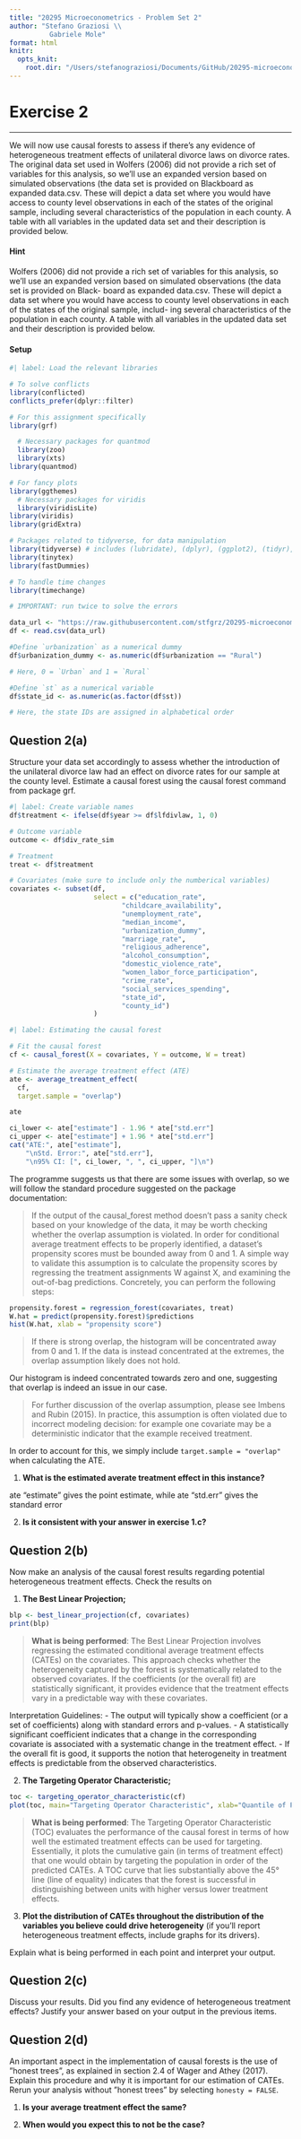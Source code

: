 ```yaml
---
title: "20295 Microeconometrics - Problem Set 2"
author: "Stefano Graziosi \\
          Gabriele Mole"
format: html
knitr:
  opts_knit:
    root.dir: "/Users/stefanograziosi/Documents/GitHub/20295-microeconometrics-ps/ps2/ps2_e2"
---
```


# Exercise 2

------------------------------------------------------------------------

We will now use causal forests to assess if there’s any evidence of heterogeneous treatment effects of unilateral divorce laws on divorce rates. The original data set used in Wolfers (2006) did not provide a rich set of variables for this analysis, so we’ll use an expanded version based on simulated observations (the data set is provided on Blackboard as expanded data.csv. These will depict a data set where you would have access to county level observations in each of the states of the original sample, including several characteristics of the population in each county. A table with all variables in the updated data set and their description is provided below.

#### Hint

Wolfers (2006) did not provide a rich set of variables for this analysis, so we’ll use an expanded version based on simulated observations (the data set is provided on Black- board as expanded data.csv. These will depict a data set where you would have access to county level observations in each of the states of the original sample, includ- ing several characteristics of the population in each county. A table with all variables in the updated data set and their description is provided below.

#### Setup

```r
#| label: Load the relevant libraries

# To solve conflicts
library(conflicted)
conflicts_prefer(dplyr::filter)

# For this assignment specifically
library(grf)

  # Necessary packages for quantmod
  library(zoo)
  library(xts)
library(quantmod)

# For fancy plots
library(ggthemes)
  # Necessary packages for viridis
  library(viridisLite)
library(viridis)
library(gridExtra)

# Packages related to tidyverse, for data manipulation
library(tidyverse) # includes (lubridate), (dplyr), (ggplot2), (tidyr), (tidyselect)
library(tinytex)
library(fastDummies)

# To handle time changes
library(timechange)

# IMPORTANT: run twice to solve the errors
```

```r
data_url <- "https://raw.githubusercontent.com/stfgrz/20295-microeconometrics-ps/5c6aebedcdd74f0e85b270c2d25c9e0c9f5501aa/ps2/ps2_data/expanded_data.csv"
df <- read.csv(data_url)

#Define `urbanization` as a numerical dummy 
df$urbanization_dummy <- as.numeric(df$urbanization == "Rural")

# Here, 0 = `Urban` and 1 = `Rural`

#Define `st` as a numerical variable
df$state_id <- as.numeric(as.factor(df$st))

# Here, the state IDs are assigned in alphabetical order
```

## Question 2(a)

Structure your data set accordingly to assess whether the introduction of the unilateral divorce law had an effect on divorce rates for our sample at the county level. Estimate a causal forest using the causal forest command from package grf.

```r
#| label: Create variable names
df$treatment <- ifelse(df$year >= df$lfdivlaw, 1, 0)

# Outcome variable
outcome <- df$div_rate_sim

# Treatment
treat <- df$treatment

# Covariates (make sure to include only the numberical variables)
covariates <- subset(df, 
                     select = c("education_rate",
                            "childcare_availability",
                            "unemployment_rate",
                            "median_income",
                            "urbanization_dummy",
                            "marriage_rate",
                            "religious_adherence",
                            "alcohol_consumption",
                            "domestic_violence_rate",
                            "women_labor_force_participation",
                            "crime_rate",
                            "social_services_spending",
                            "state_id",
                            "county_id")
                     )
```

```r
#| label: Estimating the causal forest

# Fit the causal forest
cf <- causal_forest(X = covariates, Y = outcome, W = treat)

# Estimate the average treatment effect (ATE)
ate <- average_treatment_effect(
  cf, 
  target.sample = "overlap")

ate

ci_lower <- ate["estimate"] - 1.96 * ate["std.err"]
ci_upper <- ate["estimate"] + 1.96 * ate["std.err"]
cat("ATE:", ate["estimate"], 
    "\nStd. Error:", ate["std.err"],
    "\n95% CI: [", ci_lower, ", ", ci_upper, "]\n")
```

The programme suggests us that there are some issues with overlap, so we will follow the standard procedure suggested on the package documentation:

> If the output of the causal_forest method doesn’t pass a sanity check based on your knowledge of the data, it may be worth checking whether the overlap assumption is violated. In order for conditional average treatment effects to be properly identified, a dataset’s propensity scores must be bounded away from 0 and 1. A simple way to validate this assumption is to calculate the propensity scores by regressing the treatment assignments W against X, and examining the out-of-bag predictions. Concretely, you can perform the following steps:

```r
propensity.forest = regression_forest(covariates, treat)
W.hat = predict(propensity.forest)$predictions
hist(W.hat, xlab = "propensity score")
```

> If there is strong overlap, the histogram will be concentrated away from 0 and 1. If the data is instead concentrated at the extremes, the overlap assumption likely does not hold.

Our histogram is indeed concentrated towards zero and one, suggesting that overlap is indeed an issue in our case.

> For further discussion of the overlap assumption, please see Imbens and Rubin (2015). In practice, this assumption is often violated due to incorrect modeling decision: for example one covariate may be a deterministic indicator that the example received treatment.

In order to account for this, we simply include `target.sample = "overlap"` when calculating the ATE.

1.  **What is the estimated averate treatment effect in this instance?**

  ate "estimate" gives the point estimate, while ate "std.err" gives the standard error

2.  **Is it consistent with your answer in exercise 1.c?**

## Question 2(b)

  Now make an analysis of the causal forest results regarding potential heterogeneous treatment effects. Check the results on

1.  **The Best Linear Projection;**

```r
blp <- best_linear_projection(cf, covariates)
print(blp)
```

> **What is being performed**: The Best Linear Projection involves regressing the estimated conditional average treatment effects (CATEs) on the covariates. This approach checks whether the heterogeneity captured by the forest is systematically related to the observed covariates. If the coefficients (or the overall fit) are statistically significant, it provides evidence that the treatment effects vary in a predictable way with these covariates.

  Interpretation Guidelines:
- The output will typically show a coefficient (or a set of coefficients) along with standard errors and p-values.
- A statistically significant coefficient indicates that a change in the corresponding covariate is associated with a systematic change in the treatment effect.
- If the overall fit is good, it supports the notion that heterogeneity in treatment effects is predictable from the observed characteristics.

2.  **The Targeting Operator Characteristic;**

```r
toc <- targeting_operator_characteristic(cf)
plot(toc, main="Targeting Operator Characteristic", xlab="Quantile of Population", ylab="Cumulative Gain")
```

> **What is being performed**: The Targeting Operator Characteristic (TOC) evaluates the performance of the causal forest in terms of how well the estimated treatment effects can be used for targeting. Essentially, it plots the cumulative gain (in terms of treatment effect) that one would obtain by targeting the population in order of the predicted CATEs. A TOC curve that lies substantially above the 45° line (line of equality) indicates that the forest is successful in distinguishing between units with higher versus lower treatment effects.

3.  **Plot the distribution of CATEs throughout the distribution of the variables you believe could drive heterogeneity** (if you’ll report heterogeneous treatment effects, include graphs for its drivers).

Explain what is being performed in each point and interpret your output.

## Question 2(c)

Discuss your results. Did you find any evidence of heterogeneous treatment effects? Justify your answer based on your output in the previous items.

## Question 2(d)

An important aspect in the implementation of causal forests is the use of ”honest trees”, as explained in section 2.4 of Wager and Athey (2017). Explain this procedure and why it is important for our estimation of CATEs. Rerun your analysis without ”honest trees” by selecting `honesty = FALSE`.

1.  **Is your average treatment effect the same?**

2.  **When would you expect this to not be the case?**
